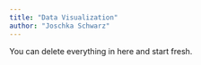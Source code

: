 ```yaml
---
title: "Data Visualization"
author: "Joschka Schwarz"
---
```


::: callout-note
You can delete everything in here and start fresh.
:::